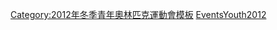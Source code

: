 {{Navbox
|name = 2012年冬季青年奧林匹克運動會項目
|title = [[2012年冬季青年奧林匹克運動會]][[:Category:2012年冬季青年奧林匹克運動會比賽項目|比賽項目]]（[[奧地利]][[因斯布魯克]]）
|listclass = hlist
|titlestyle = background:#BFD7FF;
|list1 = 
* [[2012年冬季青年奧林匹克運動會高山滑雪比賽|高山滑雪]]
* [[2012年冬季青年奧林匹克運動會冬季兩項比賽|冬季兩項]]
* [[2012年冬季青年奧林匹克運動會雪車比賽|雪車]]
* [[2012年冬季青年奧林匹克運動會越野滑雪比賽|越野滑雪]]
* [[2012年冬季青年奧林匹克運動會冰壺比賽|冰壺]]
* [[2012年冬季青年奧林匹克運動會花式滑冰比賽|花式滑冰]]
* [[2012年冬季青年奧林匹克運動會自由式滑雪比賽|自由式滑雪]]
* [[2012年冬季青年奧林匹克運動會冰球比賽|冰球]]
* [[2012年冬季青年奧林匹克運動會雪橇比賽|雪橇]]
* [[2012年冬季青年奧林匹克運動會北歐混合式滑雪比賽|北歐混合式滑雪]]
* [[2012年冬季青年奧林匹克運動會短道競速滑冰比賽|短道競速滑冰]]
* [[2012年冬季青年奧林匹克運動會空架雪車比賽|鋼架雪車]]
* [[2012年冬季青年奧林匹克運動會跳台滑雪比賽|跳台滑雪]]
* [[2012年冬季青年奧林匹克運動會單板滑雪比賽|單板滑雪]]
* [[2012年冬季青年奧林匹克運動會競速滑冰比賽|競速滑冰]]
}}<noinclude>
[[Category:2012年冬季青年奧林匹克運動會模板]]
[[Category:各年奧林匹克運動會導航模板|EventsYouth2012]]
</noinclude>